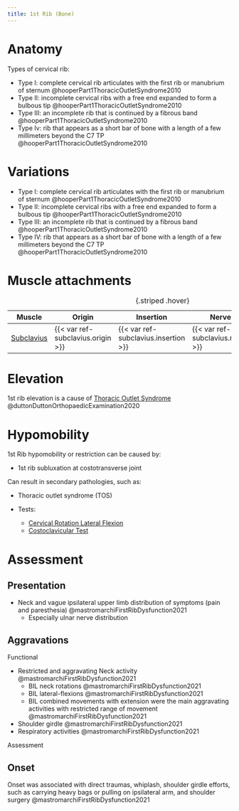 ```yaml
---
title: 1st Rib (Bone)
---
```


# Anatomy

Types of cervical rib:

- Type I: complete cervical rib articulates with the first rib or manubrium of sternum @hooperPart1ThoracicOutletSyndrome2010
- Type II: incomplete cervical ribs with a free end expanded to form a bulbous tip @hooperPart1ThoracicOutletSyndrome2010
- Type III: an incomplete rib that is continued by a fibrous band @hooperPart1ThoracicOutletSyndrome2010
- Type Iv: rib that appears as a short bar of bone with a length of a few millimeters beyond the C7 TP @hooperPart1ThoracicOutletSyndrome2010

# Variations

- Type I: complete cervical rib articulates with the first rib or manubrium of sternum @hooperPart1ThoracicOutletSyndrome2010
- Type II: incomplete cervical ribs with a free end expanded to form a bulbous tip @hooperPart1ThoracicOutletSyndrome2010
- Type III: an incomplete rib that is continued by a fibrous band @hooperPart1ThoracicOutletSyndrome2010
- Type IV: rib that appears as a short bar of bone with a length of a few millimeters beyond the C7 TP @hooperPart1ThoracicOutletSyndrome2010


# Muscle attachments

| Muscle  | Origin | Insertion | Nerve | Action |
|------|--------|-------|----------|--------|
| [Subclavius]({{< var ref-subclavius.path >}}) | {{< var ref-subclavius.origin >}} | {{< var ref-subclavius.insertion >}} | {{< var ref-subclavius.nerve >}} | {{< var ref-subclavius.action >}} |

: {.striped .hover}

# Elevation {#elevation}

1st rib elevation is a cause of [Thoracic Outlet Syndrome]({{< var ref-thoracic-outlet.syndrome >}}) @duttonDuttonOrthopaedicExamination2020

# Hypomobility {#hypomobility}

1st Rib hypomobility or restriction can be caused by:

- 1st rib subluxation at costotransverse joint

Can result in secondary pathologies, such as:

-  Thoracic outlet syndrome (TOS)

- Tests:
    - [Cervical Rotation Lateral Flexion]({{< ref-cervical-rotation-lateral-flexion.path >}})
    - [Costoclavicular Test]({{< var ref-tos-costoclavicular-test.path >}})

# Assessment

## Presentation

- Neck and vague ipsilateral upper limb distribution of symptoms (pain and paresthesia) @mastromarchiFirstRibDysfunction2021
    - Especially ulnar nerve distribution

## Aggravations

Functional

- Restricted and aggravating Neck activity @mastromarchiFirstRibDysfunction2021
    - BIL neck rotations @mastromarchiFirstRibDysfunction2021
    - BIL lateral-flexions @mastromarchiFirstRibDysfunction2021
    - BIL combined movements with extension were the main aggravating activities with restricted range of movement @mastromarchiFirstRibDysfunction2021
- Shoulder girdle @mastromarchiFirstRibDysfunction2021
- Respiratory activities @mastromarchiFirstRibDysfunction2021

Assessment



## Onset

Onset was associated with direct traumas, whiplash, shoulder girdle efforts, such as carrying heavy bags or pulling on ipsilateral arm, and shoulder surgery @mastromarchiFirstRibDysfunction2021

